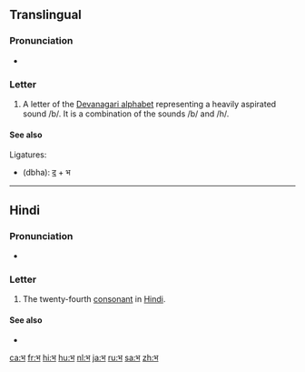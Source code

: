 {{also|म|भू|भृ}}
{{Devanagari character info|hex=092D|name=DEVANAGARI LETTER BHA|image=[[File:Deva-bha.png|100px]]}}
==Translingual==

===Pronunciation===
* {{IPA|/bʱə/|lang=mul}}

===Letter===
{{mul-Deva|bha}}

# A letter of the [[Devanagari alphabet]] representing a heavily aspirated sound /b/. It is a combination of the sounds /b/ and /h/.

====See also====
Ligatures:
* {{l|mul|द्भ}} (dbha): [[द]] + भ

----

==Hindi==

===Pronunciation===
* {{IPA|[bʱə]|lang=hi}}

===Letter===
{{head|hi|letter}}

# The twenty-fourth [[consonant]] in [[Hindi]].

====See also====
* {{list:Devanagari script letters/hi}}

[[ca:भ]]
[[fr:भ]]
[[hi:भ]]
[[hu:भ]]
[[nl:भ]]
[[ja:भ]]
[[ru:भ]]
[[sa:भ]]
[[zh:भ]]